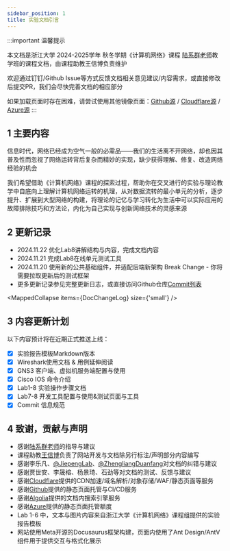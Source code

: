 ```yaml
---
sidebar_position: 1
title: 实验文档引言
---
```



:::important 温馨提示

本文档是浙江大学 2024-2025学年 秋冬学期《计算机网络》课程 [陆系群老师](https://person.zju.edu.cn/0097159/0.html)教学班的课程文档，由课程助教王信博负责维护

欢迎通过钉钉/Github Issue等方式反馈文档相关意见建议/内容需求，或直接修改后提交PR，我们会尽快完善文档的相应部分

如果加载页面时存在困难，请尝试使用其他镜像页面：[Github源](https://zjucomp.net/) / [Cloudflare源](https://cfpage.zjucomp.net/) / [Azure源](https://azure.zjucomp.net/)
:::

## 1 主要内容

信息时代，网络已经成为空气一般的必需品——我们的生活离不开网络，却也因其普及性而忽视了网络运转背后复杂而精妙的实现，缺少获得理解、修复、改造网络经验的机会

我们希望借助《计算机网络》课程的探索过程，帮助你在交叉进行的实验与理论教学中自底向上理解计算机网络运转的机理，从对数据流转的最小单元的分析，逐步提升、扩展到大型网络的构建，将理论的记忆与学习转化为生活中可以实际应用的故障排除技巧和方法论，内化为自己实现与创新网络技术的灵感来源

## 2 更新记录

<ul>
    <li>2024.11.22 优化Lab8讲解结构与内容，完成文档内容</li>
    <li>2024.11.21 完成Lab8在线单元测试工具</li>
    <li>2024.11.20 使用新的公共基础组件，并适配后端新架构 <Tag color='red'>Break Change - 你将需要拉取更新后的测试框架</Tag></li>
    <li>更多更新记录参见完整更新日志，或直接访问Github仓库<a href="https://github.com/lvmiao233/ZJU24CompNet/commits/main/" target="_blank" style={{textDecoration: 'none'}}>Commit列表</a></li>
</ul>

<MappedCollapse items={DocChangeLog} size={'small'} />


## 3 内容更新计划

以下内容预计将在近期正式推送上线：
- [x] 实验报告模板Markdown版本
- [x] Wireshark使用文档 & 用例延伸阅读
- [x] GNS3 客户端、虚拟机服务端配置与使用
- [x] Cisco IOS 命令介绍
- [x] Lab1-8 实验操作步骤文档
- [x] Lab7-8 开发工具配置与使用&测试页面与工具
- [x] Commit 信息规范

## 4 致谢，贡献与声明

* 感谢[陆系群老师](https://person.zju.edu.cn/0097159/0.html)的指导与建议
* 课程助教[王信博](https://github.com/lvmiao233)负责了网站开发与文档除另行标注/声明部分内容编写
* 感谢李乐凡、[@JiepengLab](https://github.com/JiepengLab)、[@ZhengliangDuanfang](https://github.com/ZhengliangDuanfang)对文档的纠错与建议
* 感谢贾世安、李晟榕、杨景琦、石劲等对文档的测试、反馈与建议
* 感谢[Cloudflare](https://www.cloudflare.com/zh-cn/)提供的CDN加速/域名解析/对象存储/WAF/静态页面等服务
* 感谢[Github](https://github.com/)提供的静态页面托管与CI/CD服务
* 感谢[Algolia](https://www.algolia.com/)提供的文档内搜索引擎服务
* 感谢[Azure](https://azure.microsoft.com/zh-cn/free/students)提供的静态页面托管额度
* Lab 1-6 中，文本与图片内容来自浙江大学《计算机网络》课程组提供的实验报告模板
* 网站使用Meta开源的Docusaurus框架构建，页面内使用了Ant Design/AntV组件用于提供交互与格式化展示

